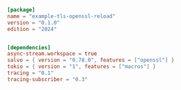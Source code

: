 
```toml  title="tls-openssl-reload/Cargo.toml"
[package]
name = "example-tls-openssl-reload"
version = "0.1.0"
edition = "2024"


[dependencies]
async-stream.workspace = true
salvo = { version = "0.78.0", features = ["openssl"] }
tokio = { version = "1", features = ["macros"] }
tracing = "0.1"
tracing-subscriber = "0.3"

```